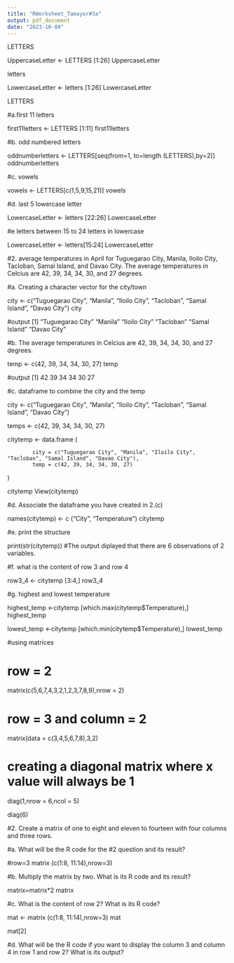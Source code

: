 ```yaml
---
title: "RWorksheet_Tamayor#3a"
output: pdf_document
date: "2023-10-04"
---
```









LETTERS

UppercaseLetter <- LETTERS [1:26]
UppercaseLetter

letters

LowercaseLetter <- letters [1:26]
LowercaseLetter

LETTERS

#a.first 11 letters

first11letters <- LETTERS [1:11]
first11letters

#b. odd numbered letters

oddnumberletters <- LETTERS[seq(from=1, to=length (LETTERS),by=2)]
oddnumberletters

#c. vowels

vowels <- LETTERS[c(1,5,9,15,21)]
vowels

#d. last 5 lowercase letter

LowercaseLetter <- letters [22:26]
LowercaseLetter

#e letters between 15 to 24 letters in lowercase

LowercaseLetter <- letters[15:24]
LowercaseLetter

#2. average temperatures in April for Tuguegarao City, Manila, Iloilo City, Tacloban, Samal Island, and Davao City. The average temperatures in Celcius are 42, 39, 34, 34, 30, and 27 degrees.

#a. Creating a character vector for the city/town

city <- c("Tuguegarao City", "Manila", "Iloilo City", "Tacloban", "Samal Island", "Davao City")
city

#output
[1] "Tuguegarao City" "Manila" "Iloilo City" "Tacloban" "Samal Island" "Davao City"

#b. The average temperatures in Celcius are 42, 39, 34, 34, 30, and 27 degrees.

temp <- c(42, 39, 34, 34, 30, 27)
temp

#output
[1] 42 39 34 34 30 27

#c. dataframe to combine the city and the temp 

city <- c("Tuguegarao City", "Manila", "Iloilo City", "Tacloban", "Samal Island", "Davao City")

temps <- c(42, 39, 34, 34, 30, 27)

citytemp <- data.frame (
  
            city = c("Tuguegarao City", "Manila", "Iloilo City", "Tacloban", "Samal Island", "Davao City"),
            temp = c(42, 39, 34, 34, 30, 27)
)

citytemp
View(citytemp)

#d. Associate the dataframe you have created in 2.(c)


names(citytemp) <- c ("City", "Temperature")
citytemp

#e. print the structure

print(str(citytemp))
#The output diplayed that there are 6 observations of 2 variables.

#f. what is the content of row 3 and row 4

row3_4 <- citytemp [3:4,]
row3_4


#g.  highest and lowest temperature

highest_temp <-citytemp [which.max(citytemp$Temperature),]
highest_temp


lowest_temp <-citytemp [which.min(citytemp$Temperature),]
lowest_temp


#using matrices

# row = 2
matrix(c(5,6,7,4,3,2,1,2,3,7,8,9),nrow = 2)

# row = 3 and column = 2
matrix(data = c(3,4,5,6,7,8),3,2)

# creating a diagonal matrix where x value will always be 1
diag(1,nrow = 6,ncol = 5)

diag(6)



#2. Create a matrix of one to eight and eleven to fourteen with four columns and three rows.

#a. What will be the R code for the #2 question and its result?

#row=3
matrix (c(1:8, 11:14),nrow=3)

#b. Multiply the matrix by two. What is its R code and its result?

matrix=matrix*2
matrix

#c. What is the content of row 2? What is its R code?

mat <- matrix (c(1:8, 11:14),nrow=3)
mat


mat[2]

#d. What will be the R code if you want to display the column 3 and column 4 in row 1 and row 2? What is its output?






